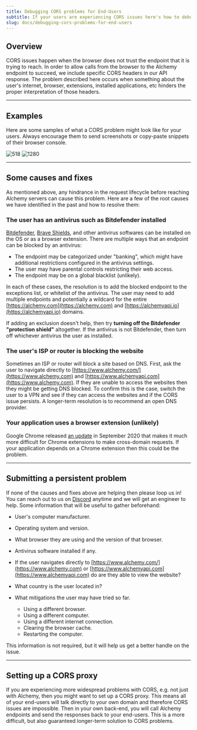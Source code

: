 ```yaml
---
title: Debugging CORS problems for End-Users
subtitle: If your users are experiencing CORS issues here's how to debug them
slug: docs/debugging-cors-problems-for-end-users
---
```



## Overview

CORS issues happen when the browser does not trust the endpoint that it is trying to reach. In order to allow calls from the browser to the Alchemy endpoint to succeed, we include specific CORS headers in our API response. The problem described here occurs when something about the user's internet, browser, extensions, installed applications, etc hinders the proper interpretation of those headers.

***

## Examples

Here are some samples of what a CORS problem might look like for your users. Always encourage them to send screenshots or copy-paste snippets of their browser console.

![518](/images/2f99400-Image_from_iOS.jpg "Image from iOS.jpg") ![1280](/images/b443aa0-Image_from_iOS_1.jpg "Image from iOS (1).jpg")

***

## Some causes and fixes

As mentioned above, any hindrance in the request lifecycle before reaching Alchemy servers can cause this problem. Here are a few of the root causes we have identified in the past and how to resolve them:

### The user has an antivirus such as Bitdefender installed

[Bitdefender](https://www.bitdefender.com), [Brave Shields](https://support.brave.com/hc/en-us/articles/360022973471-What-is-Shields-#:~:text=Shields%20protects%20your%20privacy%20as,track%20from%20site%20to%20site.\&text=Shields%20blocks%20this%20type%20of,trackers%20that%20come%20with%20them), and other antivirus softwares can be installed on the OS or as a browser extension. There are multiple ways that an endpoint can be blocked by an antivirus:

* The endpoint may be categorized under "banking", which might have additional restrictions configured in the antivirus settings.
* The user may have parental controls restricting their web access.
* The endpoint may be on a global blacklist (unlikely).

In each of these cases, the resolution is to add the blocked endpoint to the exceptions list, or whitelist of the antivirus. The user may need to add multiple endpoints and potentially a wildcard for the entire [https://alchemy.com](https://alchemy.com) and [https://alchemyapi.io](https://alchemyapi.io) domains.

If adding an exclusion doesn't help, then try **turning off the Bitdefender "protection shield"** altogether. If the antivirus is not Bitdefender, then turn off whichever antivirus the user as installed.

### The user's ISP or router is blocking the website

Sometimes an ISP or router will block a site based on DNS. First, ask the user to navigate directly to [https://www.alchemy.com/](https://www.alchemy.com) and [https://www.alchemyapi.com](https://www.alchemy.com). If they are unable to access the websites then they might be getting DNS blocked. To confirm this is the case, switch the user to a VPN and see if they can access the websites and if the CORS issue persists. A longer-term resolution is to recommend an open DNS provider.

### Your application uses a browser extension (unlikely)

Google Chrome released [an update](https://www.chromium.org/Home/chromium-security/extension-content-script-fetches) in September 2020 that makes it much more difficult for Chrome extensions to make cross-domain requests. If your application depends on a Chrome extension then this could be the problem.

***

## Submitting a persistent problem

If none of the causes and fixes above are helping then please loop us in! You can reach out to us on [Discord](https://discord.com/invite/mMGsVgd) anytime and we will get an engineer to help. Some information that will be useful to gather beforehand:

* User's computer manufacturer.

* Operating system and version.

* What browser they are using and the version of that browser.

* Antivirus software installed if any.

* If the user navigates directly to [https://www.alchemy.com/](https://www.alchemy.com) or [https://www.alchemyapi.com](https://www.alchemyapi.com) do are they able to view the website?

* What country is the user located in?

* What mitigations the user may have tried so far.

  * Using a different browser.
  * Using a different computer.
  * Using a different internet connection.
  * Clearing the browser cache.
  * Restarting the computer.

This information is not required, but it will help us get a better handle on the issue.

***

## Setting up a CORS proxy

If you are experiencing more widespread problems with CORS, e.g. not just with Alchemy, then you might want to set up a CORS proxy. This means all of your end-users will talk directly to your own domain and therefore CORS issues are impossible. Then in your own back-end, you will call Alchemy endpoints and send the responses back to your end-users. This is a more difficult, but also guaranteed longer-term solution to CORS problems.
